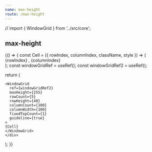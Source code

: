 ```yaml
---
name: max-height
route: /max-height
---
```


// import { WindowGrid } from '../src/core';

## max-height

<Playground>
{() => {
  const Cell = ({ rowIndex, columnIndex, className, style }) => (
      <div className={className} style={style}>
        {rowIndex} , {columnIndex}
      </div>
    );
  const windowGridRef = useRef();
  const windowGridRef2 = useRef();

  
  return (
    <div ref={windowGridRef}>
      <div />
    
    <WindowGrid
      ref={windowGridRef2} 
      maxHeight={255}
      rowCount={5}
      rowHeight={40}
      columnCount={100}
      columnWidth={100}
      fixedTopCount={1}
      guideline={true}
    >
    {Cell}
    </WindowGrid>
    </div>
  );
}}
</Playground>
